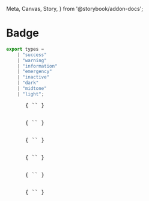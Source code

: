   Meta,
  Canvas,
  Story,
} from '@storybook/addon-docs';


<Meta title="Components/Badge" />

# Badge

```ts
export types =
    | "success"
    | "warning"
    | "information"
    | "emergency"
    | "inactive"
    | "dark"
    | "midtone"
    | "light";
```

<goa-badge type="success" content="Success" icon />
<goa-badge type="warning" content="Warning" icon />
<goa-badge type="information" content="Information" icon />
<goa-badge type="emergency" content="Emergency" icon />
<goa-badge type="inactive" content="Inactive" icon />
<goa-badge type="dark" content="Dark" icon />
<goa-badge type="midtone" content="Midtone" icon />
<goa-badge type="light" content="Light" icon />

<Tabs>
  <Tab label="Web Component">
    <goa-badge type="warning" content="Warning" icon />
    <pre>
      { `<goa-badge type="warning" content="Warning" icon />` }
    </pre>
    <goa-badge type="warning" content="Warning"/>
    <pre>
      { `<goa-badge type="warning" content="Warning" />` }
    </pre>
  </Tab>
  <Tab label="Angular">
    <goa-badge type="warning" content="Warning" icon />
    <pre>
      { `<goa-badge type="warning" content="Warning" icon />` }
    </pre>
    <goa-badge type="warning" content="Warning" />
    <pre>
      { `<goa-badge type="warning" content="Warning" />` }
    </pre>
  </Tab>
  <Tab label="React">
    <goa-badge type="warning" content="Warning" icon />
    <pre>
      { `<GoABadge type="warning" content="Warning" icon />` }
    </pre>
    <goa-badge type="warning" content="Warning" />
    <pre>
      { `<GoABadge type="warning" content="Warning" icon />` }
    </pre>
  </Tab>
</Tabs>
